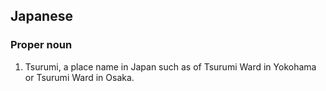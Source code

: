 ==Japanese==
{{ja-kanjitab|鶴|見}}

===Proper noun===
{{ja-pos|proper noun|つるみ}}

# Tsurumi, a place name in Japan such as of Tsurumi Ward in Yokohama or Tsurumi Ward in Osaka.